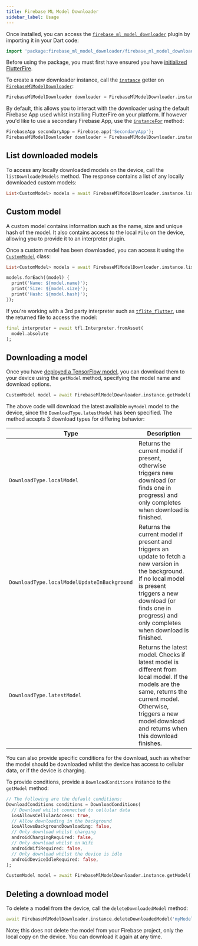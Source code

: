 ```yaml
---
title: Firebase ML Model Downloader
sidebar_label: Usage
---
```


Once installed, you can access the [`firebase_ml_model_downloader`](!firebase_ml_model_downloader) plugin by importing it in your Dart code:

```dart
import 'package:firebase_ml_model_downloader/firebase_ml_model_downloader.dart';
```

Before using the package, you must first have ensured you have [initialized FlutterFire](../overview.mdx#initializing-flutterfire).

To create a new downloader instance, call the [`instance`](!firebase_ml_model_downloader.FirebaseMlModelDownloader.instance) getter on [`FirebaseMlModelDownloader`](!firebase_ml_model_downloader.FirebaseMlModelDownloader):

```dart
FirebaseMlModelDownloader downloader = FirebaseMlModelDownloader.instance;
```

By default, this allows you to interact with the downloader using the default Firebase App used whilst installing FlutterFire on your
platform. If however you'd like to use a secondary Firebase App, use the [`instanceFor`](!firebase_ml_model_downloader.FirebaseMlModelDownloader.instanceFor) method:

```dart
FirebaseApp secondaryApp = Firebase.app('SecondaryApp');
FirebaseMlModelDownloader downloader = FirebaseMlModelDownloader.instanceFor(app: secondaryApp);
```

## List downloaded models

To access any locally downloaded models on the device, call the `listDownloadedModels` method. The response contains a list of any locally
downloaded custom models:

```dart
List<CustomModel> models = await FirebaseMlModelDownloader.instance.listDownloadedModels();
```

## Custom model

A custom model contains information such as the name, size and unique hash of the model. It also contains access to the local `File` on the device,
allowing you to provide it to an interpreter plugin.

Once a custom model has been downloaded, you can access it using the [`CustomModel`](!firebase_ml_model_downloader.CustomModel) class:

```dart
List<CustomModel> models = await FirebaseMlModelDownloader.instance.listDownloadedModels();

models.forEach((model) {
  print('Name: ${model.name}');
  print('Size: ${model.size}');
  print('Hash: ${model.hash}');
});
```

If you're working with a 3rd party interpreter such as [`tflite_flutter`](https://pub.dev/packages/tflite_flutter),
use the returned file to access the model:

```dart
final interpreter = await tfl.Interpreter.fromAsset(
  model.absolute
);
```

## Downloading a model

Once you have [deployed a TensorFlow model](https://firebase.google.com/docs/ml/manage-hosted-models), you can download them to your
device using the `getModel` method, specifying the model name and download options.

```dart
CustomModel model = await FirebaseMlModelDownloader.instance.getModel('myModel', DownloadType.latestModel);
```

The above code will download the latest available `myModel` model to the device, since the `DownloadType.latestModel` has been specified.
The method accepts 3 download types for differing behavior:

| Type                                        | Description                                                                                                                                                                                                                         |
| ------------------------------------------- | ----------------------------------------------------------------------------------------------------------------------------------------------------------------------------------------------------------------------------------- |
| `DownloadType.localModel`                   | Returns the current model if present, otherwise triggers new download (or finds one in progress) and only completes when download is finished.                                                                                      |
| `DownloadType.localModelUpdateInBackground` | Returns the current model if present and triggers an update to fetch a new version in the background. If no local model is present triggers a new download (or finds one in progress) and only completes when download is finished. |
| `DownloadType.latestModel`                  | Returns the latest model. Checks if latest model is different from local model. If the models are the same, returns the current model. Otherwise, triggers a new model download and returns when this download finishes.            |

You can also provide specific conditions for the download, such as whether the model should be downloaded whilst the device has access to
cellular data, or if the device is charging.

To provide conditions, provide a `DownloadConditions` instance to the `getModel` method:

```dart
// The following are the default conditions:
DownloadConditions conditions = DownloadConditions(
  // Download whilst connected to cellular data
  iosAllowsCellularAccess: true,
  // Allow downloading in the background
  iosAllowsBackgroundDownloading: false,
  // Only download whilst charging
  androidChargingRequired: false,
  // Only download whilst on Wifi
  androidWifiRequired: false,
  // Only download whilst the device is idle
  androidDeviceIdleRequired: false,
);

CustomModel model = await FirebaseMlModelDownloader.instance.getModel('myModel', DownloadType.latestModel, conditions);
```

## Deleting a download model

To delete a model from the device, call the `deleteDownloadedModel` method:

```dart
await FirebaseMlModelDownloader.instance.deleteDownloadedModel('myModel');
```

Note; this does not delete the model from your Firebase project, only the local copy on the device. You can download it again at any time.
